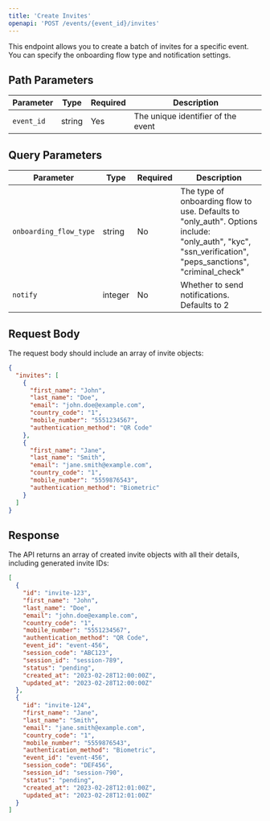 ```yaml
---
title: 'Create Invites'
openapi: 'POST /events/{event_id}/invites'
---
```


This endpoint allows you to create a batch of invites for a specific event. You can specify the onboarding flow type and notification settings.

## Path Parameters

| Parameter | Type | Required | Description |
|-----------|------|----------|-------------|
| `event_id` | string | Yes | The unique identifier of the event |

## Query Parameters

| Parameter | Type | Required | Description |
|-----------|------|----------|-------------|
| `onboarding_flow_type` | string | No | The type of onboarding flow to use. Defaults to "only_auth". Options include: "only_auth", "kyc", "ssn_verification", "peps_sanctions", "criminal_check" |
| `notify` | integer | No | Whether to send notifications. Defaults to 2 |

## Request Body

The request body should include an array of invite objects:

```json
{
  "invites": [
    {
      "first_name": "John",
      "last_name": "Doe",
      "email": "john.doe@example.com",
      "country_code": "1",
      "mobile_number": "5551234567",
      "authentication_method": "QR Code"
    },
    {
      "first_name": "Jane",
      "last_name": "Smith",
      "email": "jane.smith@example.com",
      "country_code": "1",
      "mobile_number": "5559876543",
      "authentication_method": "Biometric"
    }
  ]
}
```

## Response

The API returns an array of created invite objects with all their details, including generated invite IDs:

```json
[
  {
    "id": "invite-123",
    "first_name": "John",
    "last_name": "Doe",
    "email": "john.doe@example.com",
    "country_code": "1",
    "mobile_number": "5551234567",
    "authentication_method": "QR Code",
    "event_id": "event-456",
    "session_code": "ABC123",
    "session_id": "session-789",
    "status": "pending",
    "created_at": "2023-02-28T12:00:00Z",
    "updated_at": "2023-02-28T12:00:00Z"
  },
  {
    "id": "invite-124",
    "first_name": "Jane",
    "last_name": "Smith",
    "email": "jane.smith@example.com",
    "country_code": "1",
    "mobile_number": "5559876543",
    "authentication_method": "Biometric",
    "event_id": "event-456",
    "session_code": "DEF456",
    "session_id": "session-790",
    "status": "pending",
    "created_at": "2023-02-28T12:01:00Z",
    "updated_at": "2023-02-28T12:01:00Z"
  }
]
``` 